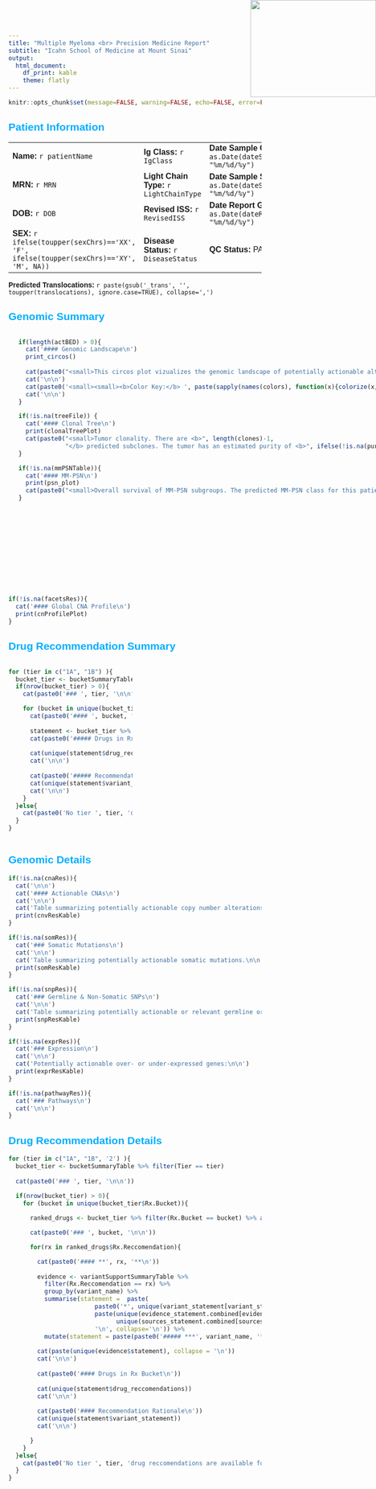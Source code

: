 ```yaml
---
title: "Multiple Myeloma <br> Precision Medicine Report"
subtitle: "Icahn School of Medicine at Mount Sinai"
output:
  html_document:
    df_print: kable
    theme: flatly
---
```


<img src="assets/MS_RGB_Hrztl.png" width="250" height="193" style="position:absolute;top:0px;right:0px;" />

<style type="text/css">

th {
  background-color: #00AEFF;
  color: white;
}

body{ 
    font-family: Arial;
  }

h2{
    color: #00AEFF;
}

</style>

```r
knitr::opts_chunk$set(message=FALSE, warning=FALSE, echo=FALSE, error=FALSE, dev = "svg")
```


## Patient Information

|  |  |  |  |
|-|-|-|-|
| **Name:** `r patientName` | **Ig Class:** `r IgClass` | **Date Sample Collected:** `r as.Date(dateSampleCollected, "%m/%d/%y")` |
| **MRN:** `r MRN` | **Light Chain Type:** `r LightChainType` | **Date Sample Sequenced:** `r as.Date(dateSampleSequenced, "%m/%d/%y")` |
| **DOB:** `r DOB` | **Revised ISS:** `r RevisedISS` | **Date Report Generated:** `r as.Date(dateReportGenerated, "%m/%d/%y")` |
| **SEX:** `r ifelse(toupper(sexChrs)=='XX', 'F', ifelse(toupper(sexChrs)=='XY', 'M', NA))` | **Disease Status:** `r DiseaseStatus` | **QC Status:** PASS |

**Predicted Translocations:** `r paste(gsub('_trans', '', toupper(translocations), ignore.case=TRUE), collapse=',')`

## Genomic Summary


:::::{style="display: grid; grid-template-columns: 1fr 1fr; grid-column-gap: 10px;"}

::::{}

:::{style="display: grid; grid-template-columns: 1fr 1fr; grid-column-gap: 10px;"}

```r
if(!is.na(tmbMat)){
  cat('#### Tumor Mutation Burden\n')
  print(tmbPlot)
  cat(paste0("<small>Tumor Mutation Burden (TMB) is reported as the number of nonsilent somatic mutations per megabase of DNA sequenced (Muts/MB). This patient's tumor has a calculated TMB of <b>", mutBurden, ' nonsilent Muts/MB. </b></small>'))
}
```

```r
if(!is.na(scarMat)){
  cat('#### SCAR HRD Score\n')
  print(scarPlot)
  cat(paste0("<small>The scarHRD score is reported as the total number of HRD, telomeric allelic imbalance (AI), or LST events found in the sample. HRD, or homologous repair deficiency, is a measure of genomic instability. In multiple myeloma, it has been proposed as a potential prognostic marker. Genomic instability is also associated with response to certain drugs. This patient's tumor has a calculated HRD score of <b>", scarScore, '</b>.</small>'))
}
```

```r
if(!is.na(msiMat)){
  cat('#### MSI Score\n')
  print(msiPlot)
  cat(paste0("<small>The microsatellite instability (MSI) of a tumor is a proxy measure for genomic instability (PMID: 31956294). This patient's tumor has a calculated MSI score of <b>", msiVal, '</b>in the <b>', msiCat, "</b> category.</small>"))
}
```

```r
if(!is.na(gep70df)){
  cat('#### GEP70 Score\n')
  print(gepPlot)
  cat(paste0('<small> The GEP70 Score is a 70-gene prognostic score corresponding to risk of relapse and overall survival probability (PMID: 24885236). This patient has a GEP70 risk score of <b>', riskScore, '</b> which falls into the <b>', riskCat, '</b> risk category </small>'))
}
```

```r
if(!is.na(seliMat)){
  cat('#### Selinexor Signature\n')
  print(seliPlot)
  cat(paste0("<small>The seline-score gene expression signature is a combined measure of the expression of WNT10A, ETV7, and DUSP1. Upregulation of these three genes is associated with better probability of response to selinexor. This patient's tumor has a calculated seline-score of <b>", seliScore, '</b>.</small>'))
}
```

:::

:::{style="display: grid; grid-template-columns: 1fr 1fr; grid-column-gap: 10px;"}

```r
if(!is.na(zscoredf)){
  cat('#### BCL2 Expression\n')
  print(expressionPlotList$BCL2)
  cat(paste0("<small>BCL2 gene expression of the patient (blue bar) compared within the rest of the MSSM cohort. High expression of the anti-apoptotic protein BCL2 is correlated with response to the drug Venetoclax (PMID: 30069633, PMID: 30076373).</small>"))
}
```


```r
if(!is.na(zscoredf)){
  cat('#### MCL1 Expression\n')
  print(expressionPlotList$MCL1)
  cat(paste0("<small>MCL1 gene expression of the patient (blue bar) compared within the rest of the MSSM cohort. High expression of MCL1 is correlated with resistance to the drug Venetoclax.</small>"))
}
```

```r
if(!is.na(zscoredf)){
  cat('#### BCMA Expression\n')
  print(expressionPlotList$TNFRSF17)
  cat(paste0("<small>BCMA gene expression of the patient (blue bar) compared within the rest of the MSSM cohort. BCMA is the target of anti-BCMA CAR-T therapy.</small>"))
}
```

```r
if(!is.na(zscoredf)){
  cat('#### GPRC5D Expression\n')
  print(expressionPlotList$GPRC5D)
  cat(paste0("<small>GPRC5D gene expression of the patient (blue bar) compared within the rest of the MSSM cohort.</small>"))
}
```

:::

::::

::::{}

```r
if(length(actBED) > 0){
  cat('#### Genomic Landscape\n')
  print_circos()
  
  cat(paste0("<small>This circos plot vizualizes the genomic landscape of potentially actionable alterations across the patient's genome. Each segment on the circle is a chromosome and actionable alterations found in this patient are labeled on the plot with respect to their genomic coordnates, color coded by the type of alteration observed.</small>\n"))
  cat('\n\n')
  cat(paste0('<small><small><b>Color Key:</b> ', paste(sapply(names(colors), function(x){colorize(x, colors[x])}), collapse=' '), '</small></small>'))
  cat('\n\n')
}
```

```r
if(!is.na(treeFile)) {
  cat('#### Clonal Tree\n')
  print(clonalTreePlot)
  cat(paste0("<small>Tumor clonality. There are <b>", length(clones)-1, 
             "</b> predicted subclones. The tumor has an estimated purity of <b>", ifelse(!is.na(purity), round(purity*100, 2), "NA"), "%</b>. </small>"))
}
```

```r
if(!is.na(mmPSNTable)){
  cat('#### MM-PSN\n')
  print(psn_plot)
  cat(paste0("<small>Overall survival of MM-PSN subgroups. The predicted MM-PSN class for this patient's tumor is <b>", mmPSNPredictedClass, "</b>. Based on the MMRF COMMPASS dataset, newly diagnosed patients with tumors in this subclass have a median overall survival (OS) of ", psnSubgroupMedianOS, " months.</small>"))
}
```

::::

:::::

```r
if(!is.na(facetsRes)){
  cat('#### Global CNA Profile\n')
  print(cnProfilePlot)
}
```

## Drug Recommendation Summary

:::{style="display: grid; grid-template-columns: 1fr 1fr; grid-column-gap: 10px;"}

```r
for (tier in c("1A", "1B") ){
  bucket_tier <- bucketSummaryTable %>% filter(Tier == tier)
  if(nrow(bucket_tier) > 0){
    cat(paste0('### ', tier, '\n\n'))

    for (bucket in unique(bucket_tier$Rx.Bucket)){
      cat(paste0('#### ', bucket, '\n\n'))
      
      statement <- bucket_tier %>% filter(Rx.Bucket == bucket)
      cat(paste0('##### Drugs in Rx Bucket\n'))
      
      cat(unique(statement$drug_reccomendations))
      cat('\n\n')
      
      cat(paste0('##### Recommendation Rationale\n'))
      cat(unique(statement$variant_statement))
      cat('\n\n')
    }
  }else{
    cat(paste0('No tier ', tier, 'drug reccomendations are available for this patient based on the currently available information.\n\n'))
  }
}
```

:::

## Genomic Details

```r
if(!is.na(cnaRes)){
  cat('\n\n')
  cat('#### Actionable CNAs\n')
  cat('\n\n')
  cat('Table summarizing potentially actionable copy number alterations.\n\n')
  print(cnvResKable)
}
```

```r
if(!is.na(somRes)){
  cat('### Somatic Mutations\n')
  cat('\n\n')
  cat('Table summarizing potentially actionable somatic mutations.\n\n')
  print(somResKable)
}
```

```r
if(!is.na(snpRes)){
  cat('### Germline & Non-Somatic SNPs\n')
  cat('\n\n')
  cat('Table summarizing potentially actionable or relevant germline or non-somatic SNPs.\n\n')
  print(snpResKable)
}
```

```r
if(!is.na(exprRes)){
  cat('### Expression\n')
  cat('\n\n')
  cat('Potentially actionable over- or under-expressed genes:\n\n')
  print(exprResKable)
}
```

```r
if(!is.na(pathwayRes)){
  cat('### Pathways\n')
  cat('\n\n')
}
```

## Drug Recommendation Details

```r
for (tier in c("1A", "1B", '2') ){
  bucket_tier <- bucketSummaryTable %>% filter(Tier == tier)
  
  cat(paste0('### ', tier, '\n\n'))
  
  if(nrow(bucket_tier) > 0){
    for (bucket in unique(bucket_tier$Rx.Bucket)){

      ranked_drugs <- bucket_tier %>% filter(Rx.Bucket == bucket) %>% arrange(-rx.summary_score)

      cat(paste0('### ', bucket, '\n\n'))

      for(rx in ranked_drugs$Rx.Reccomendation){

        cat(paste0('#### **', rx, '**\n'))
        
        evidence <- variantSupportSummaryTable %>% 
          filter(Rx.Reccomendation == rx) %>% 
          group_by(variant_name) %>%
          summarise(statement =  paste(
                        paste0('*', unique(variant_statement[variant_statement!='']), '*'), '\n\n',
                        paste(unique(evidence_statement.combined[evidence_statement.combined!='']), '\n\n',
                              unique(sources_statement.combined[sources_statement.combined!='']), collapse='\n'),
                        '\n', collapse='\n')) %>%
          mutate(statement = paste(paste0('##### ***', variant_name, '***\n'), statement, collapse='\n\n'))
        
        cat(paste(unique(evidence$statement), collapse = '\n'))
        cat('\n\n')
        
        cat(paste0('#### Drugs in Rx Bucket\n'))
        
        cat(unique(statement$drug_reccomendations))
        cat('\n\n')
        
        cat(paste0('#### Recommendation Rationale\n'))
        cat(unique(statement$variant_statement))
        cat('\n\n')

      }
    }
  }else{
    cat(paste0('No tier ', tier, 'drug reccomendations are available for this patient based on the currently available information.\n\n'))
  }
}
```
